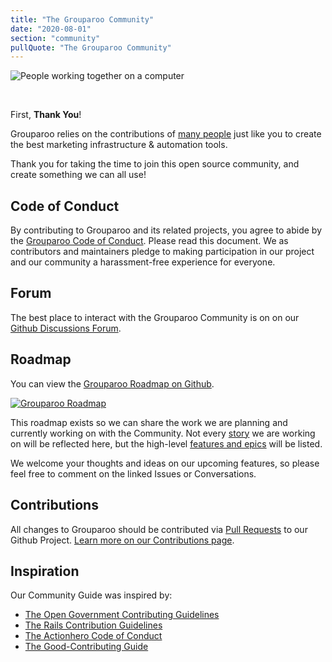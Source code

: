 ```yaml
---
title: "The Grouparoo Community"
date: "2020-08-01"
section: "community"
pullQuote: "The Grouparoo Community"
---
```


<Image
  thumbnail
  src="community/community.jpg"
  alt="People working together on a computer"
  width={815}
  height={465}
/>

<br />

First, **Thank You**!

Grouparoo relies on the contributions of [many people](https://github.com/grouparoo/grouparoo/graphs/contributors) just like you to create the best marketing infrastructure & automation tools.

Thank you for taking the time to join this open source community, and create something we can all use!

## Code of Conduct

By contributing to Grouparoo and its related projects, you agree to abide by the [Grouparoo Code of Conduct](/docs/community/code-of-conduct). Please read this document. We as contributors and maintainers pledge to making participation in our project and our community a harassment-free experience for everyone.

## Forum

The best place to interact with the Grouparoo Community is on on our [Github Discussions Forum](https://github.com/grouparoo/grouparoo/discussions).

## Roadmap

You can view the [Grouparoo Roadmap on Github](/roadmap).

<a href="/roadmap">
  <Image
    thumbnail
    src="community/roadmap.png"
    alt="Grouparoo Roadmap"
    width={1000}
    height={635}
  />
</a>

This roadmap exists so we can share the work we are planning and currently working on with the Community. Not every [story](https://www.pivotaltracker.com/help/articles/terminology/#story) we are working on will be reflected here, but the high-level [features and epics](https://www.pivotaltracker.com/help/articles/terminology/#epic) will be listed.

We welcome your thoughts and ideas on our upcoming features, so please feel free to comment on the linked Issues or Conversations.

## Contributions

All changes to Grouparoo should be contributed via [Pull Requests](https://github.com/grouparoo/grouparoo/pulls) to our Github Project. [Learn more on our Contributions page](/docs/community/contributions).

## Inspiration

<p>Our Community Guide was inspired by:</p>
<ul>
  <li>
    <a
      href="https://github.com/opengovernment/opengovernment/blob/master/CONTRIBUTING.md"
      target="_blank"
      rel="noreferrer nofollow"
    >
      The Open Government Contributing Guidelines
    </a>
  </li>
  <li>
    <a
      href="https://github.com/rails/rails/blob/master/CONTRIBUTING.md"
      target="_blank"
      rel="noreferrer nofollow"
    >
      The Rails Contribution Guidelines
    </a>
  </li>
  <li>
    <a
      href="https://github.com/actionhero/actionhero/blob/master/.github/CONTRIBUTING.md"
      target="_blank"
      rel="noreferrer"
    >
      The Actionhero Code of Conduct
    </a>
  </li>
  <li>
    <a
      href="https://gist.github.com/PurpleBooth/b24679402957c63ec426"
      target="_blank"
      rel="noreferrer nofollow"
    >
      The Good-Contributing Guide
    </a>
  </li>
</ul>

